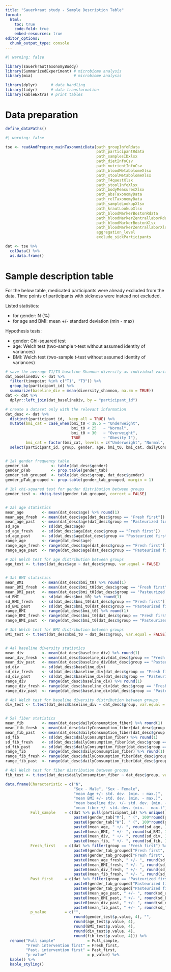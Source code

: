 ```yaml
---
title: "Sauerkraut study - Sample Description Table"
format:
  html:
    toc: true
    code-fold: true
    embed-resources: true
editor_options: 
  chunk_output_type: console
---
```


```r
#| warning: false

library(sauerkrautTaxonomyBuddy)
library(SummarizedExperiment) # microbiome analysis
library(mia)                  # microbiome analysis

library(dplyr)      # data handling
library(tidyr)      # data transformation
library(kableExtra) # print tables
```


# Data preparation

```r
define_dataPaths()
```

```r
#| warning: false

tse <- readAndPrepare_mainTaxonomicData(path_groupInfoRdata               = path_groupInfoRdata,
                                        path_participantRdata             = path_participantRdata,
                                        path_samplesIDxlsx                = path_samplesIDxlsx,
                                        path_dietInfoCsv                  = path_dietInfoCsv,
                                        path_nutrientInfoCsv              = path_nutrientInfoCsv,
                                        path_bloodMetabolomeXlsx          = path_bloodMetabolomeXlsx,
                                        path_stoolMetabolomeXlsx          = path_stoolMetabolomeXlsx,
                                        path_T4questXlsx                  = path_T4questXlsx,
                                        path_stoolInfoXlsx                = path_stoolInfoXlsx,
                                        path_bodyMeasuresXlsx             = path_bodyMeasuresXlsx,
                                        path_absTaxonomyData              = path_absTaxonomyData,
                                        path_relTaxonomyData              = path_relTaxonomyData,
                                        path_sampleLookupXlsx             = path_sampleLookupXlsx,
                                        path_krautLookupXlsx              = path_krautLookupXlsx,
                                        path_bloodMarkerBostonRdata       = path_bloodMarkerBostonRdata,
                                        path_bloodMarkerZentrallaborRdata = path_bloodMarkerZentrallaborRdata,
                                        path_bloodMarkerBostonXlsx        = path_bloodMarkerBostonXlsx,
                                        path_bloodMarkerZentrallaborXlsx  = path_bloodMarkerZentrallaborXlsx,
                                        aggregation_level                 = "species",
                                        exclude_sickParticipants          = "no exclusion")

dat <- tse %>% 
  colData() %>% 
  as.data.frame()
```


# Sample description table

For the below table, medicated participants were already excluded from the data.
Time points of participants with sickness were instead not excluded.

Listed statistics:

- for gender: N (%)
- for age and BMI: mean +/- standard deviation (min - max)


Hypothesis tests:

- gender: Chi-squared test
- age: Welch test (two-sample t-test without assumed identity of variances)
- BMI: Welch test (two-sample t-test without assumed identity of variances)


```r
# save the average T1/T3 baseline Shannon diversity as individual variable
dat_baselineDiv <- dat %>% 
  filter(timepoint %in% c("T1", "T3")) %>% 
  group_by(participant_id) %>% 
  summarize(baseline_div = mean(diversity_shannon, na.rm = TRUE))
dat <- dat %>% 
  dplyr::left_join(dat_baselineDiv, by = "participant_id")

# create a dataset only with the relevant information
dat_desc <- dat %>%
  distinct(participant_id, .keep_all = TRUE) %>% 
  mutate(bmi_cat = case_when(bmi_t0 < 18.5 ~ "Underweight",
                             bmi_t0 < 25   ~ "Normal",
                             bmi_t0 < 30   ~ "Overweight",
                             TRUE          ~ "Obesity I"),
         bmi_cat = factor(bmi_cat, levels = c("Underweight", "Normal", "Overweight", "Obesity I"))) %>% 
  select(participant_id, group, gender, age, bmi_t0, bmi_cat, dailyConsumption_fiber, baseline_div)


# 1a) gender frequency table
gender_tab          <- table(dat_desc$gender)
gender_pTab         <- prop.table(gender_tab)
gender_tab_grouped  <- table(dat_desc$group, dat_desc$gender)
gender_pTab_grouped <- prop.table(gender_tab_grouped, margin = 1)

# 1b) chi-squared test for gender distribution between groups
gender_test <- chisq.test(gender_tab_grouped, correct = FALSE)


# 2a) age statistics
mean_age        <- mean(dat_desc$age) %>% round(1)
mean_age_fresh  <- mean(dat_desc$age[dat_desc$group == "Fresh first"]) %>% round(1)
mean_age_past   <- mean(dat_desc$age[dat_desc$group == "Pasteurized first"]) %>% round(1)
sd_age          <- sd(dat_desc$age)
sd_age_fresh    <- sd(dat_desc$age[dat_desc$group == "Fresh first"])
sd_age_past     <- sd(dat_desc$age[dat_desc$group == "Pasteurized first"])
range_age       <- range(dat_desc$age)
range_age_fresh <- range(dat_desc$age[dat_desc$group == "Fresh first"])
range_age_past  <- range(dat_desc$age[dat_desc$group == "Pasteurized first"])

# 2b) Welch test for age distribution between groups
age_test <- t.test(dat_desc$age ~ dat_desc$group, var.equal = FALSE)


# 3a) BMI statistics
mean_BMI        <- mean(dat_desc$bmi_t0) %>% round(1)
mean_BMI_fresh  <- mean(dat_desc$bmi_t0[dat_desc$group == "Fresh first"]) %>% round(1)
mean_BMI_past   <- mean(dat_desc$bmi_t0[dat_desc$group == "Pasteurized first"]) %>% round(1)
sd_BMI          <- sd(dat_desc$bmi_t0) %>% round(1)
sd_BMI_fresh    <- sd(dat_desc$bmi_t0[dat_desc$group == "Fresh first"]) %>% round(1)
sd_BMI_past     <- sd(dat_desc$bmi_t0[dat_desc$group == "Pasteurized first"]) %>% round(1)
range_BMI       <- range(dat_desc$bmi_t0) %>% round(1)
range_BMI_fresh <- range(dat_desc$bmi_t0[dat_desc$group == "Fresh first"]) %>% round(1)
range_BMI_past  <- range(dat_desc$bmi_t0[dat_desc$group == "Pasteurized first"]) %>% round(1)

# 3b) Welch test for BMI distribution between groups
BMI_test <- t.test(dat_desc$bmi_t0 ~ dat_desc$group, var.equal = FALSE)


# 4a) baseline diversity statistics
mean_div        <- mean(dat_desc$baseline_div) %>% round(1)
mean_div_fresh  <- mean(dat_desc$baseline_div[dat_desc$group == "Fresh first"]) %>% round(1)
mean_div_past   <- mean(dat_desc$baseline_div[dat_desc$group == "Pasteurized first"]) %>% round(1)
sd_div          <- sd(dat_desc$baseline_div)
sd_div_fresh    <- sd(dat_desc$baseline_div[dat_desc$group == "Fresh first"])
sd_div_past     <- sd(dat_desc$baseline_div[dat_desc$group == "Pasteurized first"])
range_div       <- range(dat_desc$baseline_div) %>% round(1)
range_div_fresh <- range(dat_desc$baseline_div[dat_desc$group == "Fresh first"]) %>% round(1)
range_div_past  <- range(dat_desc$baseline_div[dat_desc$group == "Pasteurized first"]) %>% round(1)

# 4b) Welch test for baseline diversity distribution between groups
div_test <- t.test(dat_desc$baseline_div ~ dat_desc$group, var.equal = FALSE)


# 5a) fiber statistics
mean_fib        <- mean(dat_desc$dailyConsumption_fiber) %>% round(1)
mean_fib_fresh  <- mean(dat_desc$dailyConsumption_fiber[dat_desc$group == "Fresh first"]) %>% round(1)
mean_fib_past   <- mean(dat_desc$dailyConsumption_fiber[dat_desc$group == "Pasteurized first"]) %>% round(1)
sd_fib          <- sd(dat_desc$dailyConsumption_fiber) %>% round(1)
sd_fib_fresh    <- sd(dat_desc$dailyConsumption_fiber[dat_desc$group == "Fresh first"]) %>% round(1)
sd_fib_past     <- sd(dat_desc$dailyConsumption_fiber[dat_desc$group == "Pasteurized first"]) %>% round(1)
range_fib       <- range(dat_desc$dailyConsumption_fiber) %>% round(1)
range_fib_fresh <- range(dat_desc$dailyConsumption_fiber[dat_desc$group == "Fresh first"]) %>% round(1)
range_fib_past  <- range(dat_desc$dailyConsumption_fiber[dat_desc$group == "Pasteurized first"]) %>% round(1)

# 4b) Welch test for fiber distribution between groups
fib_test <- t.test(dat_desc$dailyConsumption_fiber ~ dat_desc$group, var.equal = FALSE)
```


```r
data.frame(Characteristic = c("N",
                              "Sex - Male", "Sex - Female",
                              "mean Age +/- std. dev. (min. - max.)",
                              "mean BMI +/- std. dev. (min. - max.)",
                              "mean baseline div. +/- std. dev. (min. - max.)",
                              "mean fiber +/- std. dev. (min. - max.)"),
           Full_sample    = c(dat %>% pull(participant_id) %>% unique() %>% length(),
                              paste0(gender_tab["M"], " (", 100*round(gender_pTab["M"], 3), "%)"),
                              paste0(gender_tab["W"], " (", 100*round(gender_pTab["W"], 3), "%)"),
                              paste0(mean_age, " +/- ", round(sd_age, 1), " (", paste(range_age, collapse = " - "), ")"),
                              paste0(mean_BMI, " +/- ", round(sd_BMI, 1), " (", paste(range_BMI, collapse = " - "), ")"),
                              paste0(mean_div, " +/- ", round(sd_div, 1), " (", paste(range_div, collapse = " - "), ")"),
                              paste0(mean_fib, " +/- ", round(sd_fib, 1), " (", paste(range_fib, collapse = " - "), ")")),
           Fresh_first    = c(dat %>% filter(group == "Fresh first") %>%  pull(participant_id) %>% unique() %>% length(),
                              paste0(gender_tab_grouped["Fresh first", "M"], " (", 100*round(gender_pTab_grouped["Fresh first", "M"], 3), "%)"),
                              paste0(gender_tab_grouped["Fresh first", "W"], " (", 100*round(gender_pTab_grouped["Fresh first", "W"], 3), "%)"),
                              paste0(mean_age_fresh, " +/- ", round(sd_age_fresh, 1), " (", paste(range_age_fresh, collapse = " - "), ")"),
                              paste0(mean_BMI_fresh, " +/- ", round(sd_BMI_fresh, 1), " (", paste(range_BMI_fresh, collapse = " - "), ")"),
                              paste0(mean_div_fresh, " +/- ", round(sd_div_fresh, 1), " (", paste(range_div_fresh, collapse = " - "), ")"),
                              paste0(mean_fib_fresh, " +/- ", round(sd_fib_fresh, 1), " (", paste(range_fib_fresh, collapse = " - "), ")")),
           Past_first     = c(dat %>% filter(group == "Pasteurized first") %>%  pull(participant_id) %>% unique() %>% length(),
                              paste0(gender_tab_grouped["Pasteurized first", "M"], " (", 100*round(gender_pTab_grouped["Pasteurized first", "M"], 3), "%)"),
                              paste0(gender_tab_grouped["Pasteurized first", "W"], " (", 100*round(gender_pTab_grouped["Pasteurized first", "W"], 3), "%)"),
                              paste0(mean_age_past, " +/- ", round(sd_age_past, 1), " (", paste(range_age_past, collapse = " - "), ")"),
                              paste0(mean_BMI_past, " +/- ", round(sd_BMI_past, 1), " (", paste(range_BMI_past, collapse = " - "), ")"),
                              paste0(mean_div_past, " +/- ", round(sd_div_past, 1), " (", paste(range_div_past, collapse = " - "), ")"),
                              paste0(mean_fib_past, " +/- ", round(sd_fib_past, 1), " (", paste(range_fib_past, collapse = " - "), ")")),
           p_value        = c("",
                              round(gender_test$p.value, 4), "",
                              round(age_test$p.value, 4),
                              round(BMI_test$p.value, 4),
                              round(div_test$p.value, 4),
                              round(fib_test$p.value, 4))) %>% 
  rename("Full sample"              = Full_sample,
         "Fresh intervention first" = Fresh_first,
         "Past. intervention first" = Past_first,
         "p-value"                  = p_value) %>% 
  kable() %>% 
  kable_styling()
```
